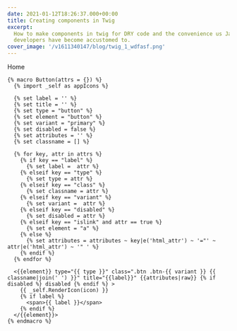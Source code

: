 ```yaml
---
date: 2021-01-12T18:26:37.000+00:00
title: Creating components in Twig
excerpt:
  How to make components in twig for DRY code and the convenience us JavaScript
  developers have become accustomed to.
cover_image: '/v1611340147/blog/twig_1_wdfasf.png'
---
```


<NavLink href="/" className="p-4">
  Home
</NavLink>

```twig
{% macro Button(attrs = {}) %}
  {% import _self as appIcons %}

  {% set label = '' %}
  {% set title = '' %}
  {% set type = "button" %}
  {% set element = "button" %}
  {% set variant = "primary" %}
  {% set disabled = false %}
  {% set attributes = '' %}
  {% set classname = [] %}

  {% for key, attr in attrs %}
    {% if key == "label" %}
      {% set label =  attr %}
    {% elseif key == "type" %}
      {% set type = attr %}
    {% elseif key == "class" %}
      {% set classname = attr %}
    {% elseif key == "variant" %}
      {% set variant =  attr %}
    {% elseif key == "disabled" %}
      {% set disabled = attr %}
    {% elseif key == "islink" and attr == true %}
      {% set element = "a" %}
    {% else %}
      {% set attributes = attributes ~ key|e('html_attr') ~ '="' ~ attr|e('html_attr') ~ '" ' %}
    {% endif %}
  {% endfor %}

  <{{element}} type="{{ type }}" class=".btn .btn-{{ variant }} {{ classname|join(' ') }}" title="{{label}}" {{attributes|raw}} {% if disabled %} disabled {% endif %} >
    {{ _self.RenderIcon(icon) }}
    {% if label %}
      <span>{{ label }}</span>
    {% endif %}
  </{{element}}>
{% endmacro %}
```
